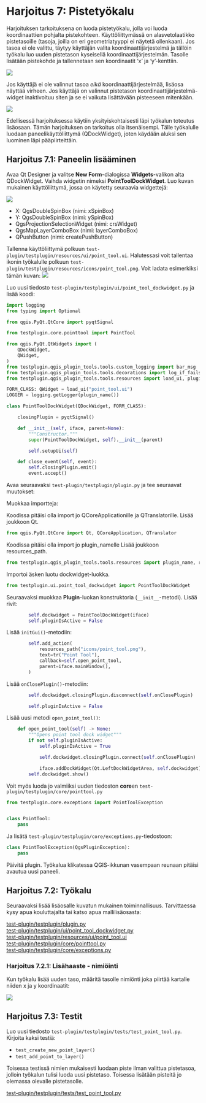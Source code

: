 # Harjoitus 7: Pistetyökalu

Harjoituksen tarkoituksena on luoda pistetyökalu, jolla voi luoda koordinaattien
pohjalta pistekohteen. Käyttöliittymässä on alasvetolaatikko pistetasoille
(tasoja, joilla on eri geometriatyyppi ei näytetä ollenkaan).
Jos tasoa ei ole valittu, täytyy käyttäjän valita koordinaattijärjestelmä ja
tällöin työkalu luo uuden pistetason kyseisellä koordinaattijärjestelmän.
Tasolle lisätään pistekohde ja tallennetaan sen koordinaatit 'x' ja 'y'-kenttiin.

![](img/harjoitus_7/image1.gif)

Jos käyttäjä ei ole valinnut tasoa _eikä_ koordinaattijärjestelmää, lisäosa
näyttää virheen. Jos käyttäjä on valinnut pistetason koordinaattijärjestelmä-
widget inaktivoituu siten ja se ei vaikuta lisättävään pisteeseen mitenkään.

![](img/harjoitus_7/image2.gif)

Edellisessä harjoituksessa käytiin yksityiskohtaisesti läpi
työkalun toteutus lisäosaan. Tämän harjoituksen on tarkoitus
olla itsenäisempi. Tälle työkalulle luodaan paneelikäyttöliittymä
(QDockWidget), joten käydään aluksi sen luominen läpi pääpiirteittäin.

## Harjoitus 7.1: Paneelin lisääminen

Avaa Qt Designer ja valitse **New Form**-dialogissa **Widgets**-valikon
alta QDockWidget. Vaihda widgetin nimeksi **PointToolDockWidget**.
Luo kuvan mukainen käyttöliittymä, jossa on käytetty seuraavia
widgettejä:

![](img/harjoitus_7/image3.png)

* X: QgsDoubleSpinBox (nimi: xSpinBox)
* Y: QgsDoubleSpinBox (nimi: ySpinBox)
* QgsProjectionSelectionWidget (nimi: crsWidget)
* QgsMapLayerComboBox (nimi: layerComboBox)
* QPushButton (nimi: createPushButton)

Tallenna käyttöliittymä polkuun `test-plugin/testplugin/resources/ui/point_tool.ui`.
Halutessasi voit tallentaa ikonin työkalulle polkuun `test-plugin/testplugin/resources/icons/point_tool.png`.
Voit ladata esimerkiksi tämän kuvan: ![](img/harjoitus_7/image4.png)

Luo uusi tiedosto `test-plugin/testplugin/ui/point_tool_dockwidget.py` ja lisää koodi:

::: code-box
```python
import logging
from typing import Optional

from qgis.PyQt.QtCore import pyqtSignal

from testplugin.core.pointtool import PointTool

from qgis.PyQt.QtWidgets import (
    QDockWidget,
    QWidget,
)
from testplugin.qgis_plugin_tools.tools.custom_logging import bar_msg
from testplugin.qgis_plugin_tools.tools.decorations import log_if_fails
from testplugin.qgis_plugin_tools.tools.resources import load_ui, plugin_name

FORM_CLASS: QWidget = load_ui("point_tool.ui")
LOGGER = logging.getLogger(plugin_name())

class PointToolDockWidget(QDockWidget, FORM_CLASS):

    closingPlugin = pyqtSignal()

    def __init__(self, iface, parent=None):
        """Constructor."""
        super(PointToolDockWidget, self).__init__(parent)

        self.setupUi(self)

    def close_event(self, event):
        self.closingPlugin.emit()
        event.accept()
```
:::

Avaa seuraavaksi `test-plugin/testplugin/plugin.py` ja tee seuraavat
muutokset:

Muokkaa importteja:

Koodissa pitäisi olla import jo QCoreApplicationille ja QTranslatorille.
Lisää joukkoon Qt.

::: code-box
```python
from qgis.PyQt.QtCore import Qt, QCoreApplication, QTranslator
```
:::

Koodissa pitäisi olla import jo plugin_namelle
Lisää joukkoon resources_path.

::: code-box
```python
from testplugin.qgis_plugin_tools.tools.resources import plugin_name, resources_path
```
:::

Importoi äsken luotu dockwidget-luokka.

::: code-box
```python
from testplugin.ui.point_tool_dockwidget import PointToolDockWidget
```
:::

Seuraavaksi muokkaa **Plugin**-luokan konstruktoria (`__init__`-metodi).
Lisää rivit:

::: code-box
```python
        self.dockwidget = PointToolDockWidget(iface)
        self.pluginIsActive = False

```
:::

Lisää `initGui()`-metodiin:

::: code-box
```python
        self.add_action(
            resources_path("icons/point_tool.png"),
            text=tr("Point Tool"),
            callback=self.open_point_tool,
            parent=iface.mainWindow(),
        )
```
:::

Lisää `onClosePlugin()`-metodiin:

::: code-box
```python
        self.dockwidget.closingPlugin.disconnect(self.onClosePlugin)

        self.pluginIsActive = False
```
:::

Lisää uusi metodi `open_point_tool()`:

::: code-box
```python
    def open_point_tool(self) -> None:
        """Opens point tool dock widget"""
        if not self.pluginIsActive:
            self.pluginIsActive = True

            self.dockwidget.closingPlugin.connect(self.onClosePlugin)

            iface.addDockWidget(Qt.LeftDockWidgetArea, self.dockwidget)
        self.dockwidget.show()
```
:::

Voit myös luoda jo valmiiksi uuden tiedoston **core**en
`test-plugin/testplugin/core/pointtool.py`

::: code-box
```python
from testplugin.core.exceptions import PointToolException


class PointTool:
    pass
```
:::

Ja lisätä `test-plugin/testplugin/core/exceptions.py`-tiedostoon:

::: code-box
```python
class PointToolException(QgsPluginException):
    pass
```
:::

Päivitä plugin. Työkalua klikatessa QGIS-ikkunan vasempaan reunaan
pitäisi avautua uusi paneeli.

## Harjoitus 7.2: Työkalu

Seuraavaksi lisää lisäosalle kuvatun mukainen toiminnallisuus.
Tarvittaessa kysy apua kouluttajalta tai katso apua mallilisäosasta:

[test-plugin/testplugin/plugin.py](https://github.com/GispoCoding/pyqgis-training-sample-plugin/blob/feature-2/sampleplugin/plugin.py)                                                 \
[test-plugin/testplugin/ui/point_tool_dockwidget.py](https://github.com/GispoCoding/pyqgis-training-sample-plugin/blob/feature-2/sampleplugin/ui/point_tool_dockwidget.py)             \
[test-plugin/testplugin/resources/ui/point_tool.ui](https://github.com/GispoCoding/pyqgis-training-sample-plugin/blob/feature-2/sampleplugin/resources/ui/point_tool.ui)               \
[test-plugin/testplugin/core/pointtool.py](https://github.com/GispoCoding/pyqgis-training-sample-plugin/blob/c019b85ed7c7bb66b799f633e139d790f3ab21d0/sampleplugin/core/pointtool.py)  \
[test-plugin/testplugin/core/exceptions.py](https://github.com/GispoCoding/pyqgis-training-sample-plugin/blob/feature-2/sampleplugin/core/exceptions.py)                               \

### Harjoitus 7.2.1: Lisähaaste - nimiöinti

Kun työkalu lisää uuden taso, määritä tasolle nimiönti joka
piirtää kartalle niiden x ja y koordinaatit:

![](img/harjoitus_7/image5.png)

## Harjoitus 7.3: Testit

Luo uusi tiedosto `test-plugin/testplugin/tests/test_point_tool.py`.
Kirjoita kaksi testiä:

* `test_create_new_point_layer()`
* `test_add_point_to_layer()`

Toisessa testissä nimien mukaisesti luodaan piste ilman valittua
pistetasoa, jolloin työkalun tulisi luoda uusi pistetaso.
Toisessa lisätään pisteitä jo olemassa olevalle pistetasolle.

[test-plugin/testplugin/tests/test_point_tool.py](https://github.com/GispoCoding/pyqgis-training-sample-plugin/blob/feature-2-tests/tests/test_point_tool.py)

